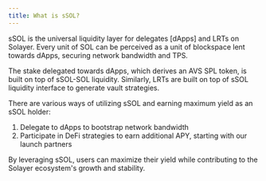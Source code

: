 ```yaml
---
title: What is sSOL?
---
```


sSOL is the universal liquidity layer for delegates [dApps] and LRTs on Solayer. Every unit of SOL can be perceived as a unit of blockspace lent towards dApps, securing network bandwidth and TPS.

The stake delegated towards dApps, which derives an AVS SPL token, is built on top of sSOL-SOL liquidity. Similarly, LRTs are built on top of sSOL liquidity interface to generate vault strategies.

There are various ways of utilizing sSOL and earning maximum yield as an sSOL holder:

1. Delegate to dApps to bootstrap network bandwidth
2. Participate in DeFi strategies to earn additional APY, starting with our launch partners

By leveraging sSOL, users can maximize their yield while contributing to the Solayer ecosystem's growth and stability.
